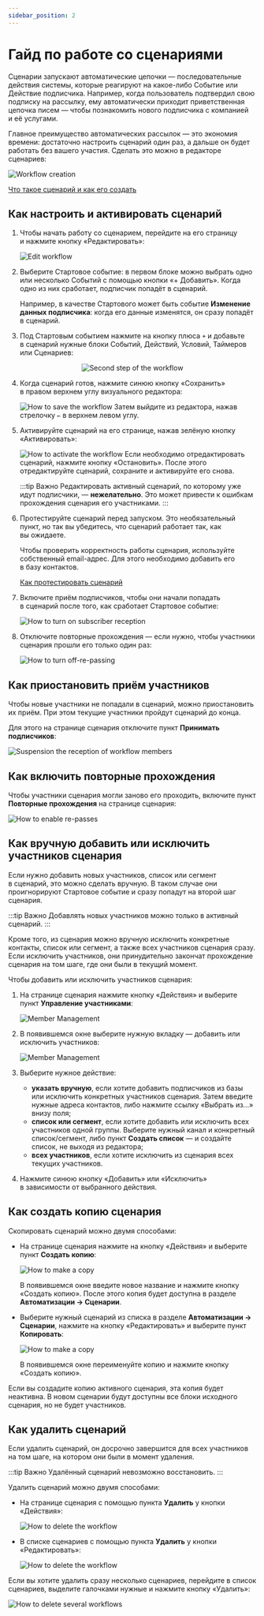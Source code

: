```yaml
---
sidebar_position: 2
---
```



# Гайд по работе со сценариями

Сценарии запускают автоматические цепочки — последовательные действия системы, которые реагируют на какое-либо Событие или Действие подписчика. Например, когда пользователь подтвердил свою подписку на&nbsp;рассылку, ему автоматически приходит приветственная цепочка писем&nbsp;&mdash; чтобы познакомить нового подписчика с&nbsp;компанией и&nbsp;её&nbsp;услугами.

Главное преимущество автоматических рассылок&nbsp;&mdash; это экономия времени: достаточно настроить сценарий один раз, а&nbsp;дальше он&nbsp;будет работать без вашего участия. Сделать это можно в&nbsp;редакторе сценариев:

![Workflow creation](/img/automations/automation-with-workflows/workflow-guide/workflow-creation.jpg) <br/>

[Что такое сценарий и как его создать](https://docs.sendsay.ru/automations/automation-with-workflows/workflow-creation)

## Как настроить и активировать сценарий

1. Чтобы начать работу со&nbsp;сценарием, перейдите на&nbsp;его страницу и&nbsp;нажмите кнопку «Редактировать»:

   ![Edit workflow](/img/automations/automation-with-workflows/workflow-guide/edit-workflow.png)

2. Выберите Стартовое событие: в&nbsp;первом блоке можно выбрать одно или несколько Событий с помощью кнопки «+&nbsp;Добавить». Когда одно из&nbsp;них сработает, подписчик попадёт в&nbsp;сценарий.

   Например, в&nbsp;качестве Стартового может быть событие **Изменение данных подписчика**: когда его данные изменятся, он&nbsp;сразу попадёт в&nbsp;сценарий.

3. Под Стартовым событием нажмите на&nbsp;кнопку плюса `+` и&nbsp;добавьте в&nbsp;сценарий нужные блоки Событий, Действий, Условий, Таймеров или Сценариев:

<p align="center">
  <img src={secondStepOfTheWorkflow} alt="Second step of the workflow" />
</p>

4. Когда сценарий готов, нажмите синюю кнопку &laquo;Сохранить&raquo; в&nbsp;правом верхнем углу визуального редактора:

   ![How to save the workflow](/img/automations/automation-with-workflows/workflow-guide/how-to-save-the-workflow.png)
   Затем выйдите из&nbsp;редактора, нажав стрелочку `←` в&nbsp;верхнем левом углу.

5. Активируйте сценарий на&nbsp;его странице, нажав зелёную кнопку &laquo;Активировать&raquo;:

   ![How to activate the workflow](/img/automations/automation-with-workflows/workflow-guide/how-to-activate-the-workflow.png)
   Если необходимо отредактировать сценарий, нажмите кнопку &laquo;Остановить&raquo;. После этого отредактируйте сценарий, сохраните и&nbsp;активируйте его снова.

   :::tip Важно
   Редактировать активный сценарий, по&nbsp;которому уже идут подписчики,&nbsp;&mdash; **нежелательно**. Это может привести к&nbsp;ошибкам прохождения сценария его участниками.
   :::

6. Протестируйте сценарий перед запуском. Это необязательный пункт, но&nbsp;так вы&nbsp;убедитесь, что сценарий работает так, как вы&nbsp;ожидаете.

   Чтобы проверить корректность работы сценария, используйте собственный email-адрес. Для этого необходимо добавить его в&nbsp;базу контактов.

   [Как протестировать сценарий](https://docs.sendsay.ru/automations/automation-with-workflows/workflow-creation/#как-протестировать-сценарий)

7. Включите приём подписчиков, чтобы они начали попадать в&nbsp;сценарий после того, как сработает Стартовое событие:

   ![How to turn on subscriber reception](/img/automations/automation-with-workflows/workflow-guide/how-to-turn-on-subscriber-reception.png)

8. Отключите повторные прохождения&nbsp;&mdash; если нужно, чтобы участники сценария прошли его только один раз:

   ![How to turn off-re-passing](/img/automations/automation-with-workflows/workflow-guide/how-to-turn-off-re-passing.png)

## Как приостановить приём участников

Чтобы новые участники не&nbsp;попадали в&nbsp;сценарий, можно приостановить их&nbsp;приём. При этом текущие участники пройдут сценарий до&nbsp;конца.

Для этого на&nbsp;странице сценария отключите пункт **Принимать подписчиков**:

![Suspension the reception of workflow members](/img/automations/automation-with-workflows/workflow-guide/suspension-the-reception-of-workflow-members.png)

## Как включить повторные прохождения

Чтобы участники сценария могли заново его проходить, включите пункт **Повторные прохождения** на&nbsp;странице сценария:

![How to enable re-passes](/img/automations/automation-with-workflows/workflow-guide/how-to-enable-re-passes.png)

## Как вручную добавить или исключить участников сценария

Если нужно добавить новых участников, список или сегмент в&nbsp;сценарий, это можно сделать вручную. В&nbsp;таком случае они проигнорируют Стартовое событие и&nbsp;сразу попадут на&nbsp;второй шаг сценария.

:::tip Важно
Добавлять новых участников можно только в&nbsp;активный сценарий.
:::

Кроме того, из&nbsp;сценария можно вручную исключить конкретные контакты, список или сегмент, а&nbsp;также всех участников сценария сразу. Если исключить участников, они принудительно закончат прохождение сценария на&nbsp;том шаге, где они были в&nbsp;текущий момент.

Чтобы добавить или исключить участников сценария:

1. На&nbsp;странице сценария нажмите кнопку &laquo;Действия&raquo; и&nbsp;выберите пункт **Управление участниками**:

   ![Member Management](/img/automations/automation-with-workflows/workflow-guide/member-management.png)

2. В&nbsp;появившемся окне выберите нужную вкладку&nbsp;&mdash; добавить или исключить участников:

   ![Member Management](/img/automations/automation-with-workflows/workflow-guide/member-management-1.png)

3. Выберите нужное действие:

   - **указать вручную**, если хотите добавить подписчиков из базы или исключить конкретных участников сценария. Затем введите нужные адреса контактов, либо нажмите ссылку «Выбрать из...» внизу поля;
   - **список или сегмент**, если хотите добавить или исключить всех участников одной группы. Выберите нужный канал и&nbsp;конкретный список/сегмент, либо пункт **Создать список** — и создайте список, не выходя из редактора;
   - **всех участников**, если хотите исключить из&nbsp;сценария всех текущих участников.

4. Нажмите синюю кнопку &laquo;Добавить&raquo; или &laquo;Исключить&raquo; в&nbsp;зависимости от&nbsp;выбранного действия.

## Как создать копию сценария

Скопировать сценарий можно двумя способами:

- На&nbsp;странице сценария нажмите на&nbsp;кнопку &laquo;Действия&raquo; и&nbsp;выберите пункт **Создать копию**:

  ![How to make a copy](/img/automations/automation-with-workflows/workflow-guide/how-to-make-a-copy.png)

  В&nbsp;появившемся окне введите новое название и&nbsp;нажмите кнопку &laquo;Создать копию&raquo;. После этого копия будет доступна в&nbsp;разделе **Автоматизации &rarr; Сценарии**.

- Выберите нужный сценарий из&nbsp;списка в&nbsp;разделе **Автоматизации → Сценарии**, нажмите на кнопку «Редактировать» и&nbsp;выберите пункт **Копировать**:

  ![How to make a copy](/img/automations/automation-with-workflows/workflow-guide/how-to-make-a-copy-1.png)

  В&nbsp;появившемся окне переименуйте копию и&nbsp;нажмите кнопку &laquo;Создать копию&raquo;.

Если вы&nbsp;создадите копию активного сценария, эта копия будет неактивна. В&nbsp;новом сценарии будут доступны все блоки исходного сценария, но&nbsp;не&nbsp;будет участников.

## Как удалить сценарий

Если удалить сценарий, он&nbsp;досрочно завершится для всех участников на&nbsp;том шаге, на&nbsp;котором они были в&nbsp;момент удаления.

:::tip Важно
Удалённый сценарий невозможно восстановить.
:::

Удалить сценарий можно двумя способами:

- На&nbsp;странице сценария с&nbsp;помощью пункта **Удалить** у&nbsp;кнопки &laquo;Действия&raquo;:

  ![How to delete the workflow](/img/automations/automation-with-workflows/workflow-guide/how-to-delete-the-workflow.png)

- В&nbsp;списке сценариев с&nbsp;помощью пункта **Удалить** у&nbsp;кнопки &laquo;Редактировать&raquo;:

  ![How to delete the workflow](/img/automations/automation-with-workflows/workflow-guide/how-to-delete-the-workflow-1.png)

Если вы&nbsp;хотите удалить сразу несколько сценариев, перейдите в&nbsp;список сценариев, выделите галочками нужные и&nbsp;нажмите кнопку &laquo;Удалить&raquo;:

![How to delete several workflows](/img/automations/automation-with-workflows/workflow-guide/how-to-delete-several-workflows.png)
